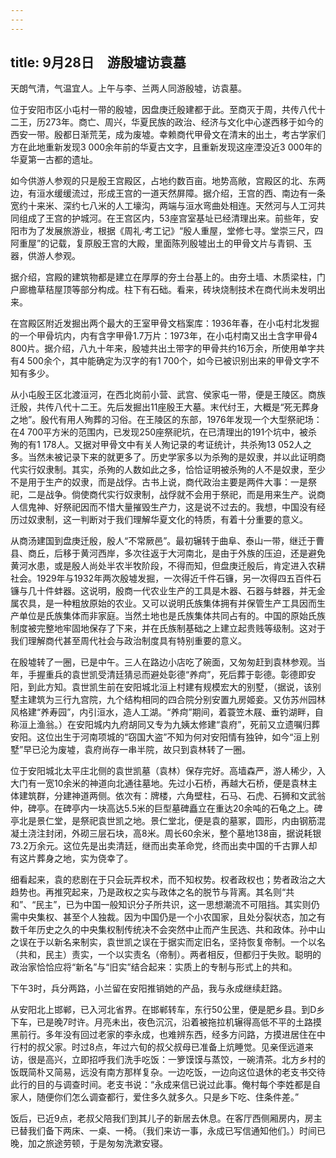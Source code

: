 ```yaml
---
---
---
```

title: 9月28日　游殷墟访袁墓
---

天朗气清，气温宜人。上午与李、兰两人同游殷墟，访袁墓。

位于安阳市区小屯村一带的殷墟，因盘庚迁殷建都于此。至商灭于周，共传八代十二王，历273年。商亡、周兴，华夏民族的政治、经济与文化中心遂西移于如今的西安一带。殷都日渐荒芜，成为废墟。幸赖商代甲骨文在清末的出土，考古学家们方在此地重新发现3 000余年前的华夏古文字，且重新发现这座湮没近3 000年的华夏第一古都的遗址。

如今供游人参观的只是殷王宫殿区，占地约数百亩。地势高敞，宫殿区的北、东两边，有洹水缓缓流过，形成王宫的一道天然屏障。据介绍，王宫的西、南边有一条宽约十来米、深约七八米的人工壕沟，两端与洹水弯曲处相连。天然河与人工河共同组成了王宫的护城河。在王宫区内，53座宫室基址已经清理出来。前些年，安阳市为了发展旅游业，根据《周礼·考工记》“殷人重屋，堂修七寻。堂崇三尺，四阿重屋”的记载，复原殷王宫的大殿，里面陈列殷墟出土的甲骨文片与青铜、玉器，供游人参观。

据介绍，宫殿的建筑物都是建立在厚厚的夯土台基上的。由夯土墙、木质梁柱，门户廊檐草秸屋顶等部分构成。柱下有石础。看来，砖块烧制技术在商代尚未发明出来。

在宫殿区附近发掘出两个最大的王室甲骨文档案库：1936年春，在小屯村北发掘的一个甲骨坑内，内有含字甲骨1.7万片：1973年，在小屯村南又出土含字甲骨4 800片。据介绍，八九十年来，殷墟共出土带字的甲骨共约16万余，所使用单字共有4 500余个，其中能确定为汉字的有1 700个，如今已被识别出来的甲骨文字不知有多少。

从小屯殷王区北渡洹河，在西北岗前小营、武宫、侯家屯一带，便是王陵区。商族迁殷，共传八代十二王。先后发掘出11座殷王大墓。末代纣王，大概是“死无葬身之地”。殷代有用人殉葬的习俗。在王陵区的东部，1976年发现一个大型祭祀场：在4 700平方米的范围内，已发现250座祭祀坑，在已清理出的191个坑中，被杀殉的有1 178人。又据对甲骨文中有关人殉记录的考证统计，共杀殉13 052人之多。当然未被记录下来的就更多了。历史学家多以为杀殉的是奴隶，并以此证明商代实行奴隶制。其实，杀殉的人数如此之多，恰恰证明被杀殉的人不是奴隶，至少不是用于生产的奴隶，而是战俘。古书上说，商代政治主要是两件大事：一是祭祀，二是战争。倘使商代实行奴隶制，战俘就不会用于祭祀，而是用来生产。说商人信鬼神、好祭祀因而不惜大量摧毁生产力，这是说不过去的。我想，中国没有经历过奴隶制，这一判断对于我们理解华夏文化的特质，有着十分重要的意义。

从商汤建国到盘庚迁殷，殷人“不常厥邑”。最初辗转于曲阜、泰山一带，继迁于曹县、商丘，后移于黄河西岸，多次往返于大河南北，是由于外族的压迫，还是避免黄河水患，或是殷人尚处半农半牧阶段，不得而知，但盘庚迁殷后，肯定进入农耕社会。1929年与1932年两次殷墟发掘，一次得近千件石镰，另一次得四五百件石镰与几十件蚌器。这说明，殷商一代农业生产的工具是木器、石器与蚌器，并无金属农具，是一种粗放原始的农业。又可以说明氏族集体拥有并保管生产工具因而生产单位是氏族集体而非家庭。当然土地也是氏族集体共同占有的。中国的原始氏族制度被完整地牢固地保存了下来，并在氏族制基础之上建立起贵贱等级制。这对于我们理解商代甚至周代社会与政治制度具有特别重要的意义。

在殷墟转了一圈，已是中午。三人在路边小店吃了碗面，又匆匆赶到袁林参观。当年，手握重兵的袁世凯受清廷猜忌而避处彰德“养疴”，死后葬于彰德。彰德即安阳，到此方知。袁世凯生前在安阳城北洹上村建有规模宏大的别墅，（据说，该别墅主建筑为三行九宫院，九个结构相同的四合院分别安置九房姬妾。又仿苏州园林风格建“养寿园”，内引洹水，造人工湖。“养疴”期间，着蓑笠木屐、垂钓湖畔，自称洹上渔翁。）在安阳城内九府胡同又专为九姨太修建“袁府”，死前又立遗嘱归葬安阳。这位出生于河南项城的“窃国大盗”不知为何对安阳情有独钟，如今“洹上别墅”早已沦为废墟，袁府尚存一串半院，故只到袁林转了一圈。

位于安阳城北太平庄北侧的袁世凯墓（袁林）保存完好。高墙森严，游人稀少，入大门有一宽10余米的神道向北通往墓地。先过小石桥，再越大石桥，便是袁林主体建筑群，分建神道两侧。依次有：牌楼，六角壁柱，石马、石虎、石狮和文武翁仲，碑亭。在碑亭内一块高达5.5米的巨型墓碑矗立在重达20余吨的石龟之上。碑亭北是景仁堂，是祭祀袁世凯之地。景仁堂北，便是袁的墓冢，圆形，内由钢筋混凝土浇注封闭，外砌三层石块，高8米。周长60余米，整个墓地138亩，据说耗银73.2万余元。这位先是出卖清廷，继而出卖革命党，终而出卖中国的千古罪人却有这片葬身之地，实为侥幸了。

细看起来，袁的悲剧在于只会玩弄权术，而不知权势。权者政权也；势者政治之大趋势也。再推究起来，乃是政权之实与政体之名的脱节与背离。其名则“共和”、“民主”，已为中国一般知识分子所共识，这一思想潮流不可阻挡。其实则仍需中央集权、甚至个人独裁。因为中国仍是一个小农国家，且处分裂状态，加之有数千年历史之久的中央集权制传统决不会突然中止而产生民选、共和政体。孙中山之误在于以新名来制实，袁世凯之误在于据实而定旧名，坚持恢复帝制。一个以名（共和，民主）责实，一个以实责名（帝制）。两者相反，但都归于失败。聪明的政治家恰恰应将“新名”与“旧实”结合起来：实质上的专制与形式上的共和。

下午3时，兵分两路，小兰留在安阳推销她的产品，我与永成继续赶路。

从安阳北上邯郸，已入河北省界。在邯郸转车，东行50公里，便是肥乡县。到D乡下车，已是晚7时许。月亮未出，夜色沉沉，沿着被拖拉机辗得高低不平的土路摸黑前行。多年没有回过老家的李永成，也难辨东西，经多方问路，方摸进居住在中行村的叔父家。时过8点，年过六旬的叔父叔母已准备上炕睡觉。见亲侄远道来访，很是高兴，立即招呼我们洗手吃饭：一箩馍馍与蒸饺，一碗清茶。北方乡村的饭既简朴又简易，远没有南方那样复杂。一边吃饭，一边向这位退休的老支书交待此行的目的与调查时间。老支书说：“永成来信已说过此事。俺村每个李姓都是自家人，随便你们怎么调查都行，爱住多久就多久。只是乡下吃、住条件差。”

饭后，已近9点，老叔父陪我们到其儿子的新居去休息。在客厅西侧厢房内，房主已替我们备下两床、一桌、一椅。（我们来访一事，永成已写信通知他们。）时间已晚，加之旅途劳顿，于是匆匆洗漱安寝。